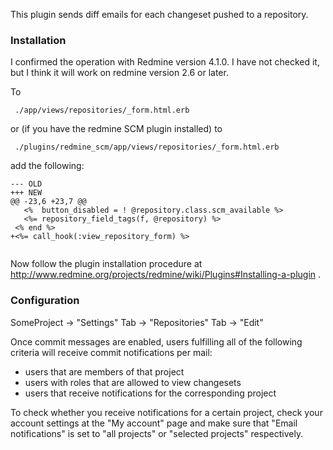 This plugin sends diff emails for each changeset pushed to a repository.

=== Installation ===

I confirmed the operation with Redmine version 4.1.0.  
I have not checked it, but I think it will work on redmine version 2.6 or later.  

To

  ./app/views/repositories/_form.html.erb

or (if you have the redmine SCM plugin installed) to

  ./plugins/redmine_scm/app/views/repositories/_form.html.erb

add the following:

 --- OLD
 +++ NEW
 @@ -23,6 +23,7 @@
    <%  button_disabled = ! @repository.class.scm_available %>
    <%= repository_field_tags(f, @repository) %>
  <% end %>
 +<%= call_hook(:view_repository_form) %>
  </div>
  <p>

Now follow the plugin installation procedure at http://www.redmine.org/projects/redmine/wiki/Plugins#Installing-a-plugin .

=== Configuration ===

SomeProject -> "Settings" Tab -> "Repositories" Tab -> "Edit"

Once commit messages are enabled,
users fulfilling all of the following criteria will receive commit notifications per mail:

* users that are members of that project
* users with roles that are allowed to view changesets
* users that receive notifications for the corresponding project

To check whether you receive notifications for a certain project, check your account settings at the "My account" page
and make sure that "Email notifications" is set to "all projects" or "selected projects" respectively. 

